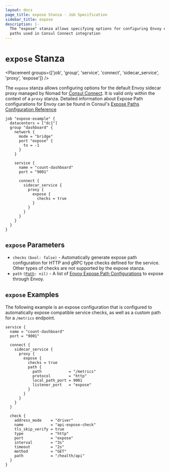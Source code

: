 ```yaml
---
layout: docs
page_title: expose Stanza - Job Specification
sidebar_title: expose
description: |-
  The "expose" stanza allows specifying options for configuring Envoy expose
  paths used in Consul Connect integration
---
```


# `expose` Stanza

<Placement
  groups={['job', 'group', 'service', 'connect', 'sidecar_service', 'proxy', 'expose']}
/>

The `expose` stanza allows configuring options for the default Envoy sidecar
proxy managed by Nomad for [Consul Connect](/guides/integrations/consul-connect).
It is valid only within the context of a `proxy` stanza. Detailed information about
Expose Path configurations for Envoy can be found in Consul's
[Expose Paths Configuration Reference](https://www.consul.io/docs/connect/registration/service-registration.html#expose-paths-configuration-reference)

```hcl
job "expose-example" {
  datacenters = ["dc1"]
  group "dashboard" {
    network {
      mode = "bridge"
      port "expose" {
        to = -1
      }
    }

    service {
      name = "count-dashboard"
      port = "9001"

      connect {
        sidecar_service {
          proxy {
            expose {
              checks = true
            }
          }
        }
      }
    }
  }
}
```

## `expose` Parameters

- `checks` `(bool: false)` - Automatically generate expose path configuration for
  HTTP and gRPC type checks defined for the service. Other types of checks are
  not supported by the expose stanza.
- `path` <code>([Path]: nil)</code> - A list of [Envoy Expose Path Configurations](/docs/job-specification/path)
  to expose through Envoy.

## `expose` Examples

The following example is an expose configuration that is configured to automatically
expose compatible service checks, as well as a custom path for a `/metrics` endpoint.

```hcl
service {
  name = "count-dashboard"
  port = "9001"

  connect {
    sidecar_service {
      proxy {
        expose {
          checks = true
          path {
            path            = "/metrics"
            protocol        = "http"
            local_path_port = 9001
            listener_port   = "expose"
          }
        }
      }
    }
  }

  check {
    address_mode    = "driver"
    name            = "api-expose-check"
    tls_skip_verify = true
    type            = "http"
    port            = "expose"
    interval        = "3s"
    timeout         = "2s"
    method          = "GET"
    path            = "/health/api"
  }
}
```

[path]: /docs/job-specification/path 'Nomad expose path Specification'
